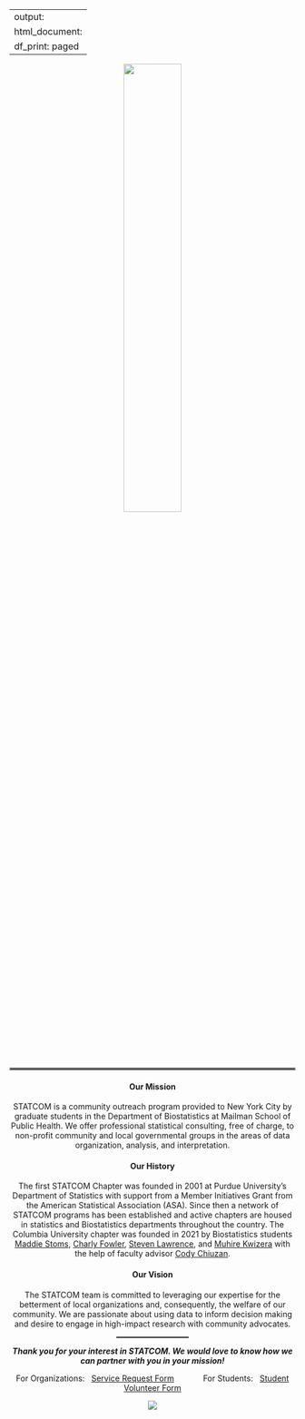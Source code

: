 
---
output:
  html_document:
    df_print: paged
---

<style type="text/css">
.main-container {
  max-width: 875px;
  margin-left: auto;
  margin-right: auto;
}

.navbar {
  background-color: #89d2f8;
}

.navbar .navbar-brand {
  color: white;
  font-size: 1.2em;
}
.navbar .navbar-nav>li>a {
  color: white;
  font-size: 1.2em;
}
.active a {

  background-color: #89d2f8 !important;

}
 }
 
</style>


<div align="center">
   
<p>  

<img src="./images/logo.PNG" style="width:45%"> 

<hr style="border:2px solid gray"> </hr>


#### **Our Mission** 


STATCOM is a community outreach program provided to New York City by graduate students in the Department of Biostatistics at Mailman School of Public Health. We offer professional statistical consulting, free of charge, to non-profit community and local governmental groups in the areas of data organization, analysis, and interpretation. 

<p>

#### **Our History**

The first STATCOM Chapter was founded in 2001 at Purdue University’s Department of Statistics with support from a Member Initiatives Grant from the American Statistical Association (ASA). Since then a network of STATCOM programs has been established and active chapters are housed in statistics and Biostatistics departments throughout the country. The Columbia University chapter was founded in 2021 by Biostatistics students [Maddie Stoms](https://www.linkedin.com/in/madison-stoms-597155127/), [Charly Fowler](https://www.linkedin.com/in/charlotte-fowler-2a86b71a0/), [Steven Lawrence](www.sl4269.github.io), and [Muhire Kwizera](https://www.linkedin.com/in/muhire-honorine-kwizera-96253583/) with the help of faculty advisor [Cody Chiuzan](https://www.publichealth.columbia.edu/people/our-faculty/cc3780). 

<p>


#### **Our Vision**
The STATCOM team is committed to leveraging our expertise for the betterment of local organizations and, consequently, the welfare of our community. We are passionate about using data to inform decision making and desire to engage in high-impact research with community advocates.

</p>




<hr style="border:1px solid grey" width="25%"> </hr>


***Thank you for your interest in STATCOM. We would love to know how we can partner with you in your mission!***

For Organizations: &#160; [Service Request Form](https://docs.google.com/forms/d/e/1FAIpQLSf_c3zbxjEaNjS-LAILzmSfJU9q4NkIG0CDTUtlK5ZGG3PD7w/viewform?usp=sf_link) &#160;&#160;&#160;&#160;&#160;&#160;&#160;&#160;&#160;&#160;&#160; For Students: &#160; [Student Volunteer Form](https://docs.google.com/forms/d/e/1FAIpQLSe3pnlBPGF3xVpiuJBGVi7jZRQLZg_5n8n5XRAi05WaP_2YWQ/viewform?usp=sf_link)




<img src="./images/nyc.jpg" style="length:80%"> 

</div>





